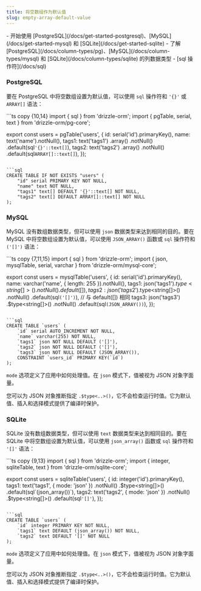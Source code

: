 ```yaml
---
title: 将空数组作为默认值
slug: empty-array-default-value
---
```



<Prerequisites>
- 开始使用 [PostgreSQL](/docs/get-started-postgresql)、[MySQL](/docs/get-started-mysql) 和 [SQLite](/docs/get-started-sqlite)
- 了解 [PostgreSQL](/docs/column-types/pg)、[MySQL](/docs/column-types/mysql) 和 [SQLite](/docs/column-types/sqlite) 的列数据类型
- [sql 操作符](/docs/sql)
</Prerequisites>

### PostgreSQL

要在 PostgreSQL 中将空数组设置为默认值，可以使用 `sql` 操作符和 `'{}'` 或 `ARRAY[]` 语法：

<Section>
```ts copy {10,14}
import { sql } from 'drizzle-orm';
import { pgTable, serial, text } from 'drizzle-orm/pg-core';

export const users = pgTable('users', {
  id: serial('id').primaryKey(),
  name: text('name').notNull(),
  tags1: text('tags1')
    .array()
    .notNull()
    .default(sql`'{}'::text[]`),
  tags2: text('tags2')
    .array()
    .notNull()
    .default(sql`ARRAY[]::text[]`),
});
```

```sql
CREATE TABLE IF NOT EXISTS "users" (
	"id" serial PRIMARY KEY NOT NULL,
	"name" text NOT NULL,
	"tags1" text[] DEFAULT '{}'::text[] NOT NULL,
	"tags2" text[] DEFAULT ARRAY[]::text[] NOT NULL
);
```
</Section>


### MySQL

MySQL 没有数组数据类型，但可以使用 `json` 数据类型来达到相同的目的。要在 MySQL 中将空数组设置为默认值，可以使用 `JSON_ARRAY()` 函数或 `sql` 操作符和 `('[]')` 语法：

<Section>
```ts copy {7,11,15}
import { sql } from 'drizzle-orm';
import { json, mysqlTable, serial, varchar } from 'drizzle-orm/mysql-core';

export const users = mysqlTable('users', {
  id: serial('id').primaryKey(),
  name: varchar('name', { length: 255 }).notNull(),
  tags1: json('tags1').$type<string[]>().notNull().default([]),
  tags2: json('tags2')
    .$type<string[]>()
    .notNull()
    .default(sql`('[]')`), // 与 default([]) 相同
  tags3: json('tags3')
    .$type<string[]>()
    .notNull()
    .default(sql`(JSON_ARRAY())`),
});
```

```sql
CREATE TABLE `users` (
	`id` serial AUTO_INCREMENT NOT NULL,
	`name` varchar(255) NOT NULL,
	`tags1` json NOT NULL DEFAULT ('[]'),
	`tags2` json NOT NULL DEFAULT ('[]'),
	`tags3` json NOT NULL DEFAULT (JSON_ARRAY()),
	CONSTRAINT `users_id` PRIMARY KEY(`id`)
);
```
</Section>

`mode` 选项定义了应用中如何处理值。在 `json` 模式下，值被视为 JSON 对象字面量。

您可以为 JSON 对象推断指定 `.$type<..>()`，它不会检查运行时值。它为默认值、插入和选择模式提供了编译时保护。

### SQLite

SQLite 没有数组数据类型，但可以使用 `text` 数据类型来达到相同目的。要在 SQLite 中将空数组设置为默认值，可以使用 `json_array()` 函数或 `sql` 操作符和 `'[]'` 语法：

<Section>
```ts copy {9,13}
import { sql } from 'drizzle-orm';
import { integer, sqliteTable, text } from 'drizzle-orm/sqlite-core';

export const users = sqliteTable('users', {
  id: integer('id').primaryKey(),
  tags1: text('tags1', { mode: 'json' })
    .notNull()
    .$type<string[]>()
    .default(sql`(json_array())`),
  tags2: text('tags2', { mode: 'json' })
    .notNull()
    .$type<string[]>()
    .default(sql`'[]'`),
});
```

```sql
CREATE TABLE `users` (
	`id` integer PRIMARY KEY NOT NULL,
	`tags1` text DEFAULT (json_array()) NOT NULL,
	`tags2` text DEFAULT '[]' NOT NULL
);
```
</Section>

`mode` 选项定义了应用中如何处理值。在 `json` 模式下，值被视为 JSON 对象字面量。

您可以为 JSON 对象推断指定 `.$type<..>()`，它不会检查运行时值。它为默认值、插入和选择模式提供了编译时保护。
